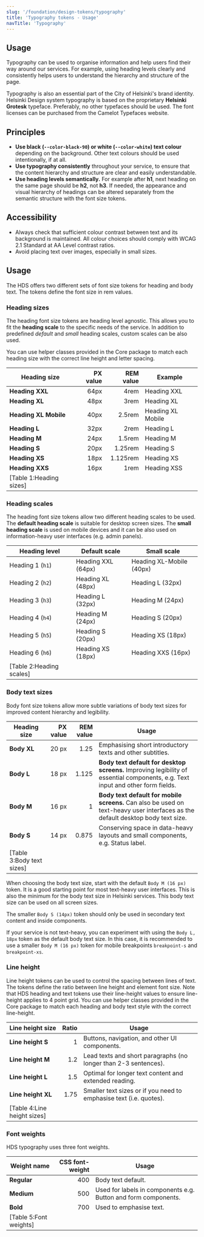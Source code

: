 ```yaml
---
slug: '/foundation/design-tokens/typography'
title: 'Typography tokens - Usage'
navTitle: 'Typography'
---
```




## Usage

Typography can be used to organise information and help users find their way around our services. For example, using heading levels clearly and consistently helps users to understand the hierarchy and structure of the page.

Typography is also an essential part of the City of Helsinki's brand identity. Helsinki Design system typography is based on the proprietary <strong>Helsinki Grotesk</strong> typeface. Preferably, no other typefaces should be used. The font licenses can be purchased from the <ExternalLink href="https://camelot-typefaces.com/helsinki-grotesk">Camelot Typefaces website</ExternalLink>.

## Principles
- **Use black (`--color-black-90`) or white (`--color-white`) text colour** depending on the background. Other text colours should be used intentionally, if at all.
- **Use typography consistently** throughout your service, to ensure that the content hierarchy and structure are clear and easily understandable.
- **Use heading levels semantically.** For example after **h1**, next heading on the same page should be **h2**, not **h3**. If needed, the appearance and visual hierarchy of headings can be altered separately from the semantic structure with the font size tokens.

## Accessibility
- Always check that sufficient colour contrast between text and its background is maintained. All colour choices should comply with <ExternalLink href="https://www.w3.org/TR/WCAG21/#contrast-minimum">WCAG 2.1 Standard at AA Level contrast ratios</ExternalLink>.
- Avoid placing text over images, especially in small sizes.

## Usage
The HDS offers two different sets of font size tokens for heading and body text. The tokens define the font size in rem values.

### Heading sizes
The heading font size tokens are heading level agnostic. This allows you to fit the **heading scale** to the specific needs of the service. In addition to predefined _default_ and _small_ heading scales, custom scales can be also used.

You can use <ExternalLink href="https://github.com/City-of-Helsinki/helsinki-design-system/tree/master/packages/core/src/utils/helpers.css">helper classes provided in the Core package</ExternalLink> to match each heading size with the correct line height and letter spacing.

| Heading size          | PX value | REM value | Example                                                                                                   |
| --------------------- | -------: | --------: | --------------------------------------------------------------------------------------------------------- |
| **Heading XXL**       | 64px     | 4rem      | <div class="heading-xxl" aria-label="Visualised heading XXL example">Heading XXL</div>                    |
| **Heading XL**        | 48px     | 3rem      | <div class="heading-xl" aria-label="Visualised heading XL example">Heading XL</div>                       |
| **Heading XL Mobile** | 40px     | 2.5rem    | <div class="heading-xl-mobile" aria-label="Visualised heading XL Mobile example">Heading XL Mobile</div> |
| **Heading L**         | 32px     | 2rem      | <div class="heading-l" aria-label="Visualised heading L example">Heading L</div>                          |
| **Heading M**         | 24px     | 1.5rem    | <div class="heading-m" aria-label="Visualised heading M example">Heading M</div>                          |
| **Heading S**         | 20px     | 1.25rem   | <div class="heading-s" aria-label="Visualised heading S example">Heading S</div>                          |
| **Heading XS**        | 18px     | 1.125rem  | <div class="heading-xs" aria-label="Visualised heading XS example">Heading XS</div>                       |
| **Heading XXS**       | 16px     | 1rem      | <div class="heading-xxs" aria-label="Visualised heading XXS example">Heading XSS</div>                    |
[Table 1:Heading sizes] |

### Heading scales
The heading font size tokens allow two different heading scales to be used. The **default heading scale** is suitable for desktop screen sizes. The **small heading scale** is used on mobile devices and it can be also used on information-heavy user interfaces (e.g. admin panels).

| Heading level         | Default scale                                   | Small scale                                                 |
| --------------------- | ----------------------------------------------- | ----------------------------------------------------------- |
| Heading 1 (`h1`)      | <div class="heading-xxl" aria-label="Visualised heading XXL example">Heading XXL (64px)</div> | <div class="heading-xl-mobile" aria-label="Visualised heading XL Mobile example">Heading XL-Mobile (40px)</div> |
| Heading 2 (`h2`)      | <div class="heading-xl" aria-label="Visualised heading XL example">Heading XL (48px)</div>   | <div class="heading-l" aria-label="Visualised heading L example">Heading L (32px)</div>                 |
| Heading 3 (`h3`)      | <div class="heading-l" aria-label="Visualised heading L example">Heading L (32px)</div>     | <div class="heading-m" aria-label="Visualised heading M example">Heading M (24px)</div>                 |
| Heading 4 (`h4`)      | <div class="heading-m" aria-label="Visualised heading M example">Heading M (24px)</div>     | <div class="heading-s" aria-label="Visualised heading S example">Heading S (20px)</div>                 |
| Heading 5 (`h5`)      | <div class="heading-s" aria-label="Visualised heading S example">Heading S (20px)</div>     | <div class="heading-xs" aria-label="Visualised heading XS example">Heading XS (18px)</div>               |
| Heading 6 (`h6`)      | <div class="heading-xs" aria-label="Visualised heading XS example">Heading XS (18px)</div>   | <div class="heading-xxs" aria-label="Visualised heading XXS example">Heading XXS (16px)</div>             |
[Table 2:Heading scales]|

### Body text sizes
Body font size tokens allow more subtle variations of body text sizes for improved content hierarchy and legibility.

| Heading size | PX value | REM value | Usage                                                                                                                                                                |
| ------------ | -------: | --------: | -------------------------------------------------------------------------------------------------------------------------------------------------------------------- |
| **Body XL**  |    20 px |      1.25 | Emphasising short introductory texts and other subtitles.                                                                                                            |
| **Body L**   |    18 px |     1.125 | **Body text default for desktop screens.** Improving legibility of essential components, e.g. Text input and other form fields.                                      |
| **Body M**   |    16 px |         1 | **Body text default for mobile screens.** Can also be used on text-heavy user interfaces as the default desktop body text size.                                      |
| **Body S**   |    14 px |     0.875 | Conserving space in data-heavy layouts and small components, e.g. Status label.                                                                                      |
[Table 3:Body text sizes]|

When choosing the body text size, start with the default `Body M (16 px)` token. It is a good starting point for most text-heavy user interfaces. This is also the minimum for the body text size in Helsinki services. This body text size can be used on all screen sizes.

The smaller `Body S (14px)` token should only be used in secondary text content and inside components. 

If your service is not text-heavy, you can experiment with using the `Body L, 18px` token as the default body text size. In this case, it is recommended to use a smaller `Body M (16 px)` token for mobile breakpoints `breakpoint-s` and `breakpoint-xs`.

### Line height
Line height tokens can be used to control the spacing between lines of text. The tokens define the ratio between line height and element font size. Note that HDS heading and text tokens use their line-height values to ensure line-height applies to 4 point grid. You can use <ExternalLink href="https://github.com/City-of-Helsinki/helsinki-design-system/tree/master/packages/core/src/utils/helpers.css">helper classes provided in the Core package</ExternalLink> to match each heading and body text style with the correct line-height.

| Line height size   | Ratio | Usage                                                                            |
| ------------------ | ----: |--------------------------------------------------------------------------------- |
| **Line height S**  | 1     | Buttons, navigation, and other UI components.                                     |
| **Line height M**  | 1.2   | Lead texts and short paragraphs (no longer than 2-3 sentences).                  |
| **Line height L**  | 1.5   | Optimal for longer text content and extended reading.                            |
| **Line height XL** | 1.75  | Smaller text sizes or if you need to emphasise text (i.e. quotes).               |
[Table 4:Line height sizes]|

### Font weights
HDS typography uses three font weights.

| Weight name | CSS font-weight | Usage                                                          |
| ----------- | --------------: |--------------------------------------------------------------- |
| **Regular** | 400             | Body text default.                                             |
| **Medium**  | 500             | Used for labels in components e.g. Button and form components. |
| **Bold**    | 700             | Used to emphasise text.                                        |
[Table 5:Font weights]|
